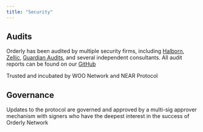 ```yaml
---
title: "Security"
---
```


## Audits

Orderly has been audited by multiple security firms, including [Halborn](https://www.halborn.com/), [Zellic](https://www.zellic.io/), [Guardian Audits](https://guardianaudits.com/), and several independent consultants. All audit reports can be found on our [GitHub](https://github.com/OrderlyNetwork/Audits)

Trusted and incubated by WOO Network and NEAR Protocol

## Governance

Updates to the protocol are governed and approved by a multi-sig approver mechanism with signers who have the deepest interest in the success of Orderly Network 